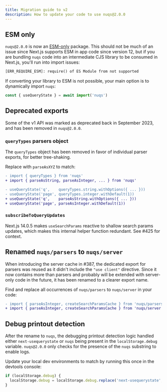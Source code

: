 ```yaml
---
title: Migration guide to v2
description: How to update your code to use nuqs@2.0.0
---
```


## ESM only

`nuqs@2.0.0` is now an [ESM-only](https://gist.github.com/sindresorhus/a39789f98801d908bbc7ff3ecc99d99c)
package. This should not be much of an issue since
Next.js supports ESM in app code since version 12, but if you are bundling
`nuqs` code into an intermediate CJS library to be consumed in Next.js,
you'll run into import issues:

```txt
[ERR_REQUIRE_ESM]: require() of ES Module from not supported
```

If converting your library to ESM is not possible, your main option is to
dynamically import `nuqs`:

```ts
const { useQueryState } = await import('nuqs')
```

## Deprecated exports

Some of the v1 API was marked as deprecated back in September 2023, and has been
removed in `nuqs@2.0.0`.

### `queryTypes` parsers object

The `queryTypes` object has been removed in favor of individual parser exports,
for better tree-shaking.

Replace with `parseAsXYZ` to match:

```diff
- import { queryTypes } from 'nuqs'
+ import { parseAsString, parseAsInteger, ... } from 'nuqs'

- useQueryState('q',    queryTypes.string.withOptions({ ... }))
- useQueryState('page', queryTypes.integer.withDefault(1))
+ useQueryState('q',    parseAsString.withOptions({ ... }))
+ useQueryState('page', parseAsInteger.withDefault(1))
```

### `subscribeToQueryUpdates`

Next.js 14.0.5 makes `useSearchParams` reactive to shallow search params updates,
which makes this internal helper function redundant. See #425 for context.

## Renamed `nuqs/parsers` to `nuqs/server`

When introducing the server cache in #387, the dedicated export for parsers was
reused as it didn't include the `"use client"` directive. Since it now contains
more than parsers and probably will be extended with server-only code in the future,
it has been renamed to a clearer export name.

Find and replace all occurrences of `nuqs/parsers` to `nuqs/server` in your code:

```diff
- import { parseAsInteger, createSearchParamsCache } from 'nuqs/parsers'
+ import { parseAsInteger, createSearchParamsCache } from 'nuqs/server'
```

## Debug printout detection

After the rename to `nuqs`, the debugging printout detection logic handled either
`next-usequerystate` or `nuqs` being present in the `localStorage.debug` variable.
`nuqs@2.0.0` only checks for the presence of the `nuqs` substring to enable logs.

Update your local dev environments to match by running this once in the devtools console:

```ts
if (localStorage.debug) {
  localStorage.debug = localStorage.debug.replace('next-usequerystate', 'nuqs')
}
```
